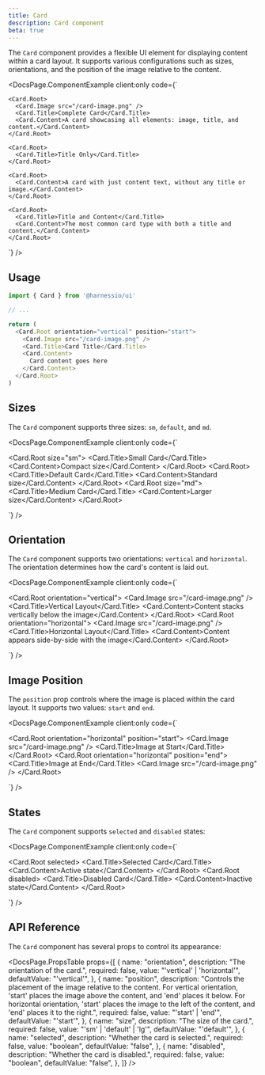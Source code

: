 ```yaml
---
title: Card
description: Card component
beta: true
---
```


The `Card` component provides a flexible UI element for displaying content within a card layout. It supports various configurations such as sizes, orientations, and the position of the image relative to the content.


<DocsPage.ComponentExample
  client:only
  code={`<div className="flex flex-col gap-8">

    <Card.Root>
      <Card.Image src="/card-image.png" />
      <Card.Title>Complete Card</Card.Title>
      <Card.Content>A card showcasing all elements: image, title, and content.</Card.Content>
    </Card.Root>

    <Card.Root>
      <Card.Title>Title Only</Card.Title>
    </Card.Root>

    <Card.Root>
      <Card.Content>A card with just content text, without any title or image.</Card.Content>
    </Card.Root>

    <Card.Root>
      <Card.Title>Title and Content</Card.Title>
      <Card.Content>The most common card type with both a title and content.</Card.Content>
    </Card.Root>

  </div>`}
/>

## Usage

```typescript jsx
import { Card } from '@harnessio/ui'

// ...

return (
  <Card.Root orientation="vertical" position="start">
    <Card.Image src="/card-image.png" />
    <Card.Title>Card Title</Card.Title>
    <Card.Content>
      Card content goes here
    </Card.Content>
  </Card.Root>
)
```

## Sizes

The `Card` component supports three sizes: `sm`, `default`, and `md`.

<DocsPage.ComponentExample
  client:only
  code={`<div className="flex flex-col gap-4">
    <Card.Root size="sm">
      <Card.Title>Small Card</Card.Title>
      <Card.Content>Compact size</Card.Content>
    </Card.Root>
    <Card.Root>
      <Card.Title>Default Card</Card.Title>
      <Card.Content>Standard size</Card.Content>
    </Card.Root>
    <Card.Root size="md">
      <Card.Title>Medium Card</Card.Title>
      <Card.Content>Larger size</Card.Content>
    </Card.Root>
  </div>`}
/>

## Orientation

The `Card` component supports two orientations: `vertical` and `horizontal`. The orientation determines how the card's content is laid out.

<DocsPage.ComponentExample
  client:only
  code={`<div className="flex flex-col gap-4">
    <Card.Root orientation="vertical">
      <Card.Image src="/card-image.png" />
      <Card.Title>Vertical Layout</Card.Title>
      <Card.Content>Content stacks vertically below the image</Card.Content>
    </Card.Root>
    <Card.Root orientation="horizontal">
      <Card.Image src="/card-image.png" />
      <Card.Title>Horizontal Layout</Card.Title>
      <Card.Content>Content appears side-by-side with the image</Card.Content>
    </Card.Root>
  </div>`}
/>

## Image Position

The `position` prop controls where the image is placed within the card layout. It supports two values: `start` and `end`.

<DocsPage.ComponentExample
  client:only
  code={`<div className="flex flex-col gap-4">
    <Card.Root orientation="horizontal" position="start">
      <Card.Image src="/card-image.png" />
      <Card.Title>Image at Start</Card.Title>
    </Card.Root>
    <Card.Root orientation="horizontal" position="end">
      <Card.Title>Image at End</Card.Title>
      <Card.Image src="/card-image.png" />
    </Card.Root>
  </div>`}
/>

## States

The `Card` component supports `selected` and `disabled` states:

<DocsPage.ComponentExample
  client:only
  code={`<div className="flex gap-4">
    <Card.Root selected>
      <Card.Title>Selected Card</Card.Title>
      <Card.Content>Active state</Card.Content>
    </Card.Root>
    <Card.Root disabled>
      <Card.Title>Disabled Card</Card.Title>
      <Card.Content>Inactive state</Card.Content>
    </Card.Root>
  </div>`}
/>

## API Reference

The `Card` component has several props to control its appearance:

<DocsPage.PropsTable
  props={[
    {
      name: "orientation",
      description: "The orientation of the card.",
      required: false,
      value: "'vertical' | 'horizontal'",
      defaultValue: "'vertical'",
    },
    {
      name: "position",
      description:
        "Controls the placement of the image relative to the content. For vertical orientation, 'start' places the image above the content, and 'end' places it below. For horizontal orientation, 'start' places the image to the left of the content, and 'end' places it to the right.",
      required: false,
      value: "'start' | 'end'",
      defaultValue: "'start'",
    },
    {
      name: "size",
      description: "The size of the card.",
      required: false,
      value: "'sm' | 'default' | 'lg'",
      defaultValue: "'default'",
    },
    {
      name: "selected",
      description: "Whether the card is selected.",
      required: false,
      value: "boolean",
      defaultValue: "false",
    },
    {
      name: "disabled",
      description: "Whether the card is disabled.",
      required: false,
      value: "boolean",
      defaultValue: "false",
    },
  ]}
/>
